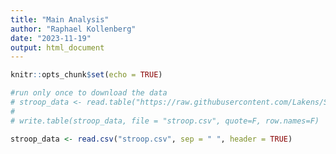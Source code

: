 ```yaml
---
title: "Main Analysis"
author: "Raphael Kollenberg"
date: "2023-11-19"
output: html_document
---
```


```r
knitr::opts_chunk$set(echo = TRUE)
```
```r
#run only once to download the data
# stroop_data <- read.table("https://raw.githubusercontent.com/Lakens/Stroop/master/stroop.txt", sep = "\t", header = TRUE)
#
# write.table(stroop_data, file = "stroop.csv", quote=F, row.names=F)

stroop_data <- read.csv("stroop.csv", sep = " ", header = TRUE)

```

